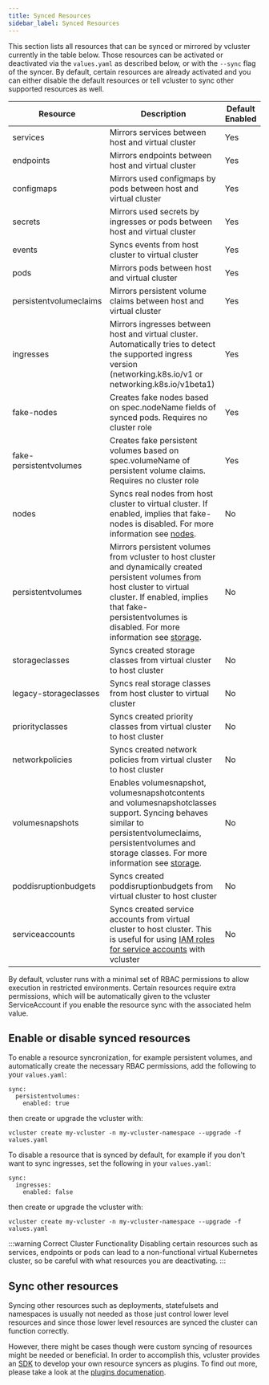 ```yaml
---
title: Synced Resources
sidebar_label: Synced Resources
---
```


This section lists all resources that can be synced or mirrored by vcluster currently in the table below. Those resources can be activated or deactivated via the `values.yaml` as described below, or with the `--sync` flag of the syncer. By default, certain resources are already activated and you can either disable the default resources or tell vcluster to sync other supported resources as well.

| Resource               | Description                                                                                                                                                                                                                                                                                | Default Enabled |
|------------------------|--------------------------------------------------------------------------------------------------------------------------------------------------------------------------------------------------------------------------------------------------------------------------------------------|-----------------|
| services               | Mirrors services between host and virtual cluster                                                                                                                                                                                                                                          | Yes             |
| endpoints              | Mirrors endpoints between host and virtual cluster                                                                                                                                                                                                                                         | Yes             |
| configmaps             | Mirrors used configmaps by pods between host and virtual cluster                                                                                                                                                                                                                           | Yes             |
| secrets                | Mirrors used secrets by ingresses or pods between host and virtual cluster                                                                                                                                                                                                                 | Yes             |
| events                 | Syncs events from host cluster to virtual cluster                                                                                                                                                                                                                                          | Yes             |
| pods                   | Mirrors pods between host and virtual cluster                                                                                                                                                                                                                                              | Yes             |
| persistentvolumeclaims | Mirrors persistent volume claims between host and virtual cluster                                                                                                                                                                                                                          | Yes             |
| ingresses              | Mirrors ingresses between host and virtual cluster. Automatically tries to detect the supported ingress version (networking.k8s.io/v1 or networking.k8s.io/v1beta1)                                                                                                                        | Yes             |
| fake-nodes             | Creates fake nodes based on spec.nodeName fields of synced pods. Requires no cluster role                                                                                                                                                                                                  | Yes             |
| fake-persistentvolumes | Creates fake persistent volumes based on spec.volumeName of persistent volume claims. Requires no cluster role                                                                                                                                                                             | Yes             |
| nodes                  | Syncs real nodes from host cluster to virtual cluster. If enabled, implies that fake-nodes is disabled. For more information see [nodes](./nodes.mdx).                                                                                                                                     | No              |
| persistentvolumes      | Mirrors persistent volumes from vcluster to host cluster and dynamically created persistent volumes from host cluster to virtual cluster. If enabled, implies that fake-persistentvolumes is disabled. For more information see [storage](./storage.mdx).                                  | No              |
| storageclasses         | Syncs created storage classes from virtual cluster to host cluster                                                                                                                                                                                                                         | No              |
| legacy-storageclasses  | Syncs real storage classes from host cluster to virtual cluster                                                                                                                                                                                                                            | No              |
| priorityclasses        | Syncs created priority classes from virtual cluster to host cluster                                                                                                                                                                                                                        | No              |
| networkpolicies        | Syncs created network policies from virtual cluster to host cluster                                                                                                                                                                                                                        | No              |
| volumesnapshots        | Enables volumesnapshot, volumesnapshotcontents and volumesnapshotclasses support. Syncing behaves similar to persistentvolumeclaims, persistentvolumes and storage classes. For more information see [storage](./storage.mdx).                                                             | No              |
| poddisruptionbudgets   | Syncs created poddisruptionbudgets from virtual cluster to host cluster                                                                                                                                                                                                                    | No              |
| serviceaccounts        | Syncs created service accounts from virtual cluster to host cluster. This is useful for using [IAM roles for service accounts](https://docs.aws.amazon.com/eks/latest/userguide/iam-roles-for-service-accounts.html) with vcluster                                                         | No              |

By default, vcluster runs with a minimal set of RBAC permissions to allow execution in restricted environments. Certain resources require extra permissions, which will be automatically given to the vcluster ServiceAccount if you enable the resource sync with the associated helm value.

## Enable or disable synced resources

To enable a resource syncronization, for example persistent volumes, and automatically create the necessary RBAC permissions, add the following to your `values.yaml`:
```
sync:
  persistentvolumes:
    enabled: true
```
then create or upgrade the vcluster with:

```
vcluster create my-vcluster -n my-vcluster-namespace --upgrade -f values.yaml
```

To disable a resource that is synced by default, for example if you don't want to sync ingresses, set the following in your `values.yaml`: 
```
sync:
  ingresses:
    enabled: false
```
then create or upgrade the vcluster with:

```
vcluster create my-vcluster -n my-vcluster-namespace --upgrade -f values.yaml
```

:::warning Correct Cluster Functionality
Disabling certain resources such as services, endpoints or pods can lead to a non-functional virtual Kubernetes cluster, so be careful with what resources you are deactivating. 
::: 

## Sync other resources

Syncing other resources such as deployments, statefulsets and namespaces is usually not needed as those just control lower level resources and since those lower level resources are synced the cluster can function correctly. 

However, there might be cases though were custom syncing of resources might be needed or beneficial. In order to accomplish this, vcluster provides an [SDK](https://github.com/spectrocloud/vcluster-sdk) to develop your own resource syncers as plugins. To find out more, please take a look at the [plugins documenation](../plugins/overview.mdx).
